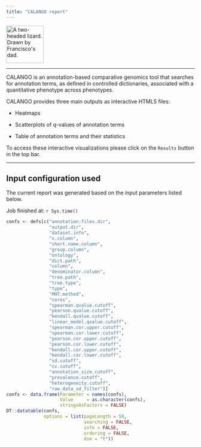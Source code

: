 ```yaml
---
title: "CALANGO report"
---
```

<img src="https://raw.githubusercontent.com/fcampelo/CALANGO/master/inst/images/CALANGO_logo.png" alt="A two-headed lizard. Drawn by Francisco's dad." height="100"/>

*****

CALANGO is an annotation-based comparative genomics tool that searches for annotation terms, as defined in controlled dictionaries, associated with a quantitative phenotype across phenotypes.

CALANGO provides three main outputs as interactive HTML5 files:

- Heatmaps

- Scatterplots of q-values of annotation terms

- Table of annotation terms and their statistics

To access these interactive visualizations please click on the `Results` button in the top bar.

***

## Input configuration used
The current report was generated based on the input parameters listed below.

Job finished at: `r Sys.time()`
```r
confs <- defs[c("annotation.files.dir", 
                "output.dir",
                "dataset.info",
                "x.column",
                "short.name.column",
                "group.column",
                "ontology",
                "dict.path",
                "column",
                "denominator.column",
                "tree.path",
                "tree.type",
                "type",
                "MHT.method",
                "cores",
                "spearman.qvalue.cutoff",
                "pearson.qvalue.cutoff",
                "kendall.qvalue.cutoff",
                "linear_model.qvalue.cutoff",
                "spearman.cor.upper.cutoff",
                "spearman.cor.lower.cutoff",
                "pearson.cor.upper.cutoff",
                "pearson.cor.lower.cutoff",
                "kendall.cor.upper.cutoff",
                "kendall.cor.lower.cutoff",
                "sd.cutoff",
                "cv.cutoff",
                "annotation_size.cutoff",
                "prevalence.cutoff",
                "heterogeneity.cutoff",
                "raw_data_sd_filter")]
confs <- data.frame(Parameter = names(confs),
                    Value     = as.character(confs),
                    stringsAsFactors = FALSE)
DT::datatable(confs, 
              options = list(pageLength = 50,
                             searching = FALSE,
                             info = FALSE,
                             ordering = FALSE,
                             dom = "t"))
```
